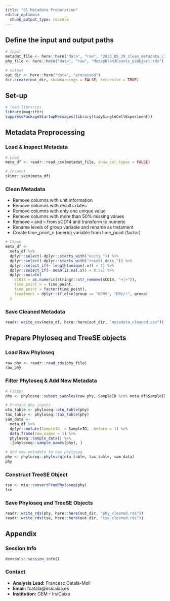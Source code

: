 ```yaml
---
title: "01 Metadata Preparation"
editor_options: 
  chunk_output_type: console
---
```


## Define the input and output paths

```r
# input
metadat_file <- here::here("data", "raw", "2023_05_29_clean_metadata_LIMS.csv")
phy_file <- here::here("data", "raw", "Metaphlan3Counts_psObject.rds")

# output
out_dir <- here::here("data", "processed")
dir.create(out_dir, showWarnings = FALSE, recursive = TRUE)
```

## Set-up

```r
# load libraries
library(magrittr)
suppressPackageStartupMessages(library(tidySingleCellExperiment))
```

## Metadata Preprocessing

### Load & Inspect Metadata

```r
# Load
meta_df <- readr::read_csv(metadat_file, show_col_types = FALSE)

# Inspect
skimr::skim(meta_df)
```

### Clean Metadata

- Remove columns with unit information
- Remove columns with results dates
- Remove columns with only one unique value
- Remove columns with more than 50% missing values
- Remove `<` and `>` from sCD14 and transform to numeric
- Rename levels of group variable and rename as tretament
- Create time_point_n (nueric) variable from time_point (factor)

```r
# Clean
meta_df <- 
  meta_df %>% 
  dplyr::select(-dplyr::starts_with("units_")) %>%
  dplyr::select(-dplyr::starts_with("result_date_")) %>%
  dplyr::select_if(~ length(unique(.x)) > 1) %>%
  dplyr::select_if(~ mean(is.na(.x)) < 0.55) %>% 
  dplyr::mutate(
    sCD14 = as.numeric(stringr::str_remove(sCD14, "<|>")), 
    time_point_n = time_point,
    time_point = factor(time_point),
    treatment = dplyr::if_else(group == "bDRV", "DRV/r", group)
  )
```

### Save Cleaned Metadata

```r
readr::write_csv(meta_df, here::here(out_dir, "metadata_cleaned.csv"))
```

## Prepare Phyloseq and TreeSE objects

### Load Raw Phyloseq

```r
raw_phy <- readr::read_rds(phy_file)
raw_phy
```

### Filter Phyloseq & Add New Metadata

```r
# Filter
phy <- phyloseq::subset_samples(raw_phy, SampleID %in% meta_df$SampleID)

# Prepare phy inputs
otu_table <- phyloseq::otu_table(phy)
tax_table <- phyloseq::tax_table(phy)
sam_data <-  
  meta_df %>% 
  dplyr::mutate(SampleID_ = SampleID, .before = 1) %>%
  data.frame(row.names = 1) %>% 
  phyloseq::sample_data() %>% 
  .[phyloseq::sample_names(phy), ]

# Add new metadata to new phyloseq
phy <- phyloseq::phyloseq(otu_table, tax_table, sam_data)
phy
```

### Construct TreeSE Object

```r
tse <- mia::convertFromPhyloseq(phy)
tse
```

### Save Phyloseq and TreeSE Objects

```r
readr::write_rds(phy, here::here(out_dir, "phy_cleaned.rds"))
readr::write_rds(tse, here::here(out_dir, "tse_cleaned.rds"))
```

## Appendix

### Session Info

```r
devtools::session_info()
```

### Contact

- **Analysis Lead:** Francesc Català-Moll
- **Email:** fcatala@irsicaixa.es
- **Institution:** GEM - IrsiCaixa
